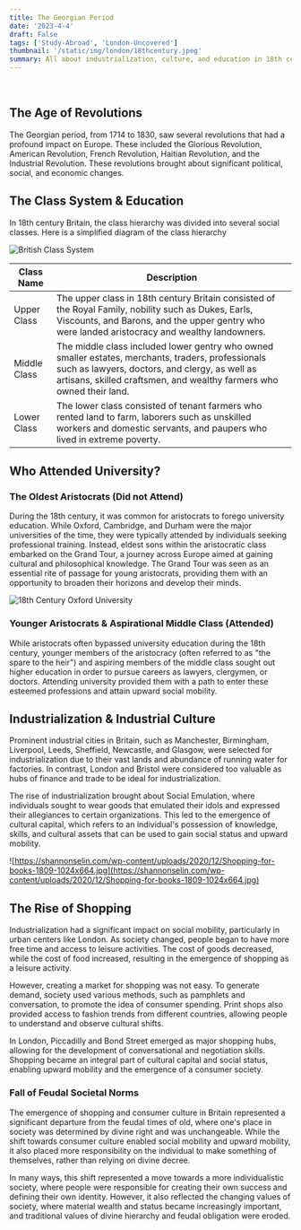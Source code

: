 ```yaml
---
title: The Georgian Period
date: '2023-4-4'
draft: False
tags: ['Study-Abroad', 'London-Uncovered']
thumbnail: '/static/img/london/18thcentury.jpeg'
summary: All about industrialization, culture, and education in 18th century London.
---
```


<br />
<TOCInline toc={props.toc} exclude="Table of Contents" asDisclosure toHeading={5} />

## The Age of Revolutions

The Georgian period, from 1714 to 1830, saw several revolutions that had a profound impact on Europe. These included the Glorious Revolution, American Revolution, French Revolution, Haitian Revolution, and the Industrial Revolution. These revolutions brought about significant political, social, and economic changes.

## The Class System & Education

In 18th century Britain, the class hierarchy was divided into several social classes. Here is a simplified diagram of the class hierarchy

![British Class System](https://www.bl.uk/britishlibrary/~/media/bl/global/dl%20romantics%20and%20victorians/banners/middleclass-crop.jpg)

| Class Name   | Description                                                                                                                                                                                                                 |
| ------------ | --------------------------------------------------------------------------------------------------------------------------------------------------------------------------------------------------------------------------- |
| Upper Class  | The upper class in 18th century Britain consisted of the Royal Family, nobility such as Dukes, Earls, Viscounts, and Barons, and the upper gentry who were landed aristocracy and wealthy landowners.                       |
| Middle Class | The middle class included lower gentry who owned smaller estates, merchants, traders, professionals such as lawyers, doctors, and clergy, as well as artisans, skilled craftsmen, and wealthy farmers who owned their land. |
| Lower Class  | The lower class consisted of tenant farmers who rented land to farm, laborers such as unskilled workers and domestic servants, and paupers who lived in extreme poverty.                                                    |

## Who Attended University?

### The Oldest Aristocrats (Did not Attend)

During the 18th century, it was common for aristocrats to forego university education. While Oxford, Cambridge, and Durham were the major universities of the time, they were typically attended by individuals seeking professional training. Instead, eldest sons within the aristocratic class embarked on the Grand Tour, a journey across Europe aimed at gaining cultural and philosophical knowledge. The Grand Tour was seen as an essential rite of passage for young aristocrats, providing them with an opportunity to broaden their horizons and develop their minds.

![18th Century Oxford University](https://www.historytoday.com/sites/default/files/Doctoring_Ladies_3.jpg)

### Younger Aristocrats & Aspirational Middle Class (Attended)

While aristocrats often bypassed university education during the 18th century, younger members of the aristocracy (often referred to as "the spare to the heir") and aspiring members of the middle class sought out higher education in order to pursue careers as lawyers, clergymen, or doctors. Attending university provided them with a path to enter these esteemed professions and attain upward social mobility.

## Industrialization & Industrial Culture

Prominent industrial cities in Britain, such as Manchester, Birmingham, Liverpool, Leeds, Sheffield, Newcastle, and Glasgow, were selected for industrialization due to their vast lands and abundance of running water for factories. In contrast, London and Bristol were considered too valuable as hubs of finance and trade to be ideal for industrialization.

The rise of industrialization brought about Social Emulation, where individuals sought to wear goods that emulated their idols and expressed their allegiances to certain organizations. This led to the emergence of cultural capital, which refers to an individual's possession of knowledge, skills, and cultural assets that can be used to gain social status and upward mobility.

![https://shannonselin.com/wp-content/uploads/2020/12/Shopping-for-books-1809-1024x664.jpg](https://shannonselin.com/wp-content/uploads/2020/12/Shopping-for-books-1809-1024x664.jpg)

## The Rise of Shopping

Industrialization had a significant impact on social mobility, particularly in urban centers like London. As society changed, people began to have more free time and access to leisure activities. The cost of goods decreased, while the cost of food increased, resulting in the emergence of shopping as a leisure activity.

However, creating a market for shopping was not easy. To generate demand, society used various methods, such as pamphlets and conversation, to promote the idea of consumer spending. Print shops also provided access to fashion trends from different countries, allowing people to understand and observe cultural shifts.

In London, Piccadilly and Bond Street emerged as major shopping hubs, allowing for the development of conversational and negotiation skills. Shopping became an integral part of cultural capital and social status, enabling upward mobility and the emergence of a consumer society.

### Fall of Feudal Societal Norms

The emergence of shopping and consumer culture in Britain represented a significant departure from the feudal times of old, where one's place in society was determined by divine right and was unchangeable. While the shift towards consumer culture enabled social mobility and upward mobility, it also placed more responsibility on the individual to make something of themselves, rather than relying on divine decree.

In many ways, this shift represented a move towards a more individualistic society, where people were responsible for creating their own success and defining their own identity. However, it also reflected the changing values of society, where material wealth and status became increasingly important, and traditional values of divine hierarchy and feudal obligation were eroded.
